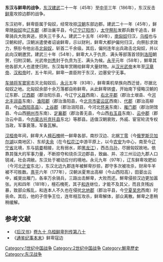 '''东汉与鲜卑的战争'''，[[东汉|东汉]][[建武_(东汉)|建武]]二十一年（45年）至[[中平|中平]]三年（186年），东汉反击[[鲜卑|鲜卑]]攻掠边郡的战争。

东汉初年，鲜卑臣属于匈奴，经常攻掠[[汉朝|汉朝]]东部边郡。建武二十一年（45年），鲜卑随[[匈奴|匈奴]]攻[[辽东郡|辽东郡]]（郡治襄平县，今[[辽宁|辽宁]][[辽阳市|辽阳市]]），[[太守|太守]][[祭肜|祭肜]]发郡兵数千追击，鲜卑骑兵大败奔逃，损失三千多人。建武二十五年（49年），[[南匈奴|南匈奴]]归汉，[[乌桓|乌桓]]也与汉朝和好。汉朝派遣使者诏谕鲜卑，示以财利，鲜卑大都护偏何归汉，向祭肜求效力，祭肜令他出击[[北匈奴|北匈奴]]，斩首二千余级。其后，偏何连年出兵政击北匈奴，并以此向汉朝邀赏。建武三十年（54年），鲜卑大人于仇贲、满头等部落首领到[[洛阳|洛阳]]朝贺，归附汉朝。光武帝[[刘秀|刘秀]]封于仇贲为王、满头为候。[[永平|永平]]元年（58年），鮮卑其他各部大人也遣使归附。东汉每年赏赐给鲜卑大量财物。从[[汉光武帝|汉光武帝]]末年至[[汉章帝|汉章帝]]、[[汉和帝|汉和帝]]时，五十年间，鲜卑一直臣附于东汉，边塞安宁无事。

[[车骑将军|车骑将军]][[窦宪|窦宪]]击灭北匈奴后，[[永元_(东汉)|永元]]五年（93年），鲜卑乘机举族向西迁徙，尽据北匈奴之地。北匈奴余部十余万落都自称鲜卑。从此鲜卑转盛，开始南下侵略汉朝的辽东郡、[[辽西郡|辽西郡]]（郡治阳乐县，今辽宁[[义县|义县]]西南）、[[右北平郡|右北平郡]]（郡治土垠县、今[[河北|河北]][[丰润县|丰润县]]东南）、[[渔阳郡|渔阳郡]]（郡治渔阳县，今[[北京市|北京市]][[密云区|密云区]]西南）、[[代郡|代郡]]（郡治高柳县，今[[山西|山西]][[阳高县|阳高县]]）、[[上谷郡|上谷郡]]（郡治沮阳县，今河北[[怀来|怀来]]东南）、[[雁门郡|雁门郡]]（郡治阴馆县、今山西[[朔州市|朔州市]]东南）、[[定襄郡|定襄郡]]（郡治善无县，今山西[[右玉县|右玉县]]东南）、[[云中郡|云中郡]]（郡治云中县，今[[内蒙古|内蒙古]][[托克托县|托克托县]]东北）等郡县。适值汉朝衰败，外戚、宦官轮流专权当政，军事衰落，军备瓦解。

[[汉桓帝|汉桓帝]]年间，鲜卑大人[[檀石槐|檀石槐]]统一鲜卑各部，南抄汉边、北据[[丁零|丁零]]（今[[俄罗斯|俄罗斯]][[贝加尔湖|贝加尔湖]]以南地区）、东却[[夫余|夫余]]（在今[[松花江|松花江]]中游平原上，以今[[农安|农安]]为中心，南至今[[辽宁省|辽宁省]]北境，东与[[挹娄|挹娄]]相接，北有弱水，即[[黑龙江|黑龙江]]），西击[[乌孙|乌孙]]，尽据匈奴故地。依靠其强大的军事力量，不断掠夺和烧杀汉边郡县，致幽、并、凉三州沿边九郡人口锐减，社会凋敝。东汉处于被动应付的境地。永元九年（97年），辽东鲜卑攻肥如（今河北[[迁安|迁安]]东北），东汉北边九郡连年被鮮卑抄掠，郡守多次被攻杀，财帛牛羊被不可胜数。[[熹平|熹平]]六年（177年），汉朝派夏育出高柳（今山西阳高），田晏出云中，臧旻出雁门，各率万余骑兵，三路出击鮮卑，大败而还。鮮卑侵掠汉边更加嚣张。光和四年（181年），檀石槐死，其子[[和连|和连]]继位，才能不及其父，而且贪残凶暴，致部众叛乱，和连本人不久也在侵扰[[北地郡|北地郡]]（郡治平县，今[[宁夏|宁夏]][[吴忠|吴忠]]西南）时丧命。其后，他的子侄争王位，连年相互攻杀，鲜卑解体，部众离散。鮮卑之患稍稍缓解。

== 参考文献 ==
*《[[后汉书|后汉书]]》[[s:後漢書/卷90|卷九十 乌桓鲜卑列传第八十]]
*《[[通鉴纪事本末|通鉴纪事本末]]》鲜卑寇边

{{DEFAULTSORT:D}}
[[Category:1世纪中国战争|Category:1世纪中国战争]]
[[Category:2世纪中国战争|Category:2世纪中国战争]]
[[Category:鮮卑歷史|Category:鮮卑歷史]]
[[Category:东汉战争|Category:东汉战争]]